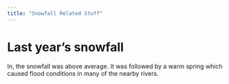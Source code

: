 ```yaml
---
title: "Snowfall Related Stuff"
---
```



# Last year’s snowfall

In, the snowfall was above average.
It was followed by a warm spring which caused
flood conditions in many of the nearby rivers.
